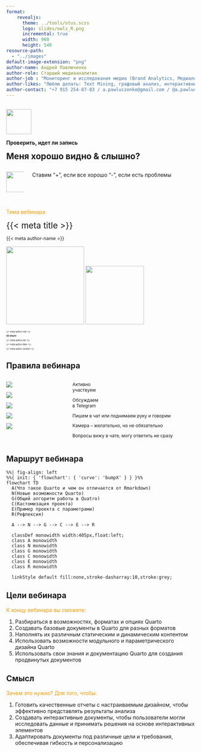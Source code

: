 ```yaml
---
format:
    revealjs:
      theme: ../tools/otus.scss
      logo: slides/owls_R.png
      incremental: true
      width: 960
      height: 540
resource-path: 
  - "../images"
default-image-extension: "png"
author-name: Андрей Павлюченко
author-role: Старший медиааналитик
author-job : "Мониторинг и исследования медиа (Brand Analytics, Медиалогия, R, Python)"
author-likes: "Люблю делать: Text Mining, графовый анализ, интерактивные дэшборды"
author-contact: "+7 915 254-87-83 / a.pawluczenko@gmail.com / @a.pawluczenko"
---
```


##  {#slide-rec data-menu-title="Запись" background-image="slides/slide.jpg" background-size="contain"}

![](slides/rec){.absolute top="15" left="91" width="67"}

[**Проверить, идет ли запись**]{.absolute top="20" left="171"}

[**Меня хорошо видно & слышно?**]{.absolute top="120" left="80.5" style="font-size:1.6em;"}

::: {.columns layout-valign="bottom"}
::: {.column width="10%"}
![](slides/plus){.absolute top="370" left="91" width="55" height="55"}
:::

::: {.column width="90%"}
[Ставим "+", если все хорошо "-", если есть проблемы]{.absolute top="363" left="159"}
:::
:::

##  {#slide-intro data-menu-title="О вебинаре" background-image="slides/slide.jpg" background-size="contain"}

[Тема вебинара]{.absolute top="48" left="53" style="color:#FF9900 !important;"}

[{{< meta title >}}]{.absolute top="120" left="53" style="font-size:1.6em;"}

[{{< meta author-name >}}]{.absolute top="284" left="323" style="font-size:0.9em;"}

![](slides/or){.absolute top="284" left="66" height="208"} ![](slides/author){.absolute top="310" left="112" height="156"}

::: {.absolute top="332" left="323" style="font-size:0.4em;"}
{{< meta author-role >}}

**Об опыте:**

{{< meta author-job >}}

{{< meta author-likes >}}

{{< meta author-contact >}}
:::

## Правила вебинара {background-image="slides/slide.jpg" background-size="contain"}

::: {.columns .absolute left=88 style="font-size:0.85em;"}
::: {.column width="20%"}
![](slides/rules-active){.center-big}

![](slides/rules-offtop){.center-big}

![](slides/rules-ask){.center-big}

![](slides/rules-presense){.center-big}

![](slides/rules-delay){.center-big}
:::

::: {.column style="margin:0!important;"}
Активно \
участвуем

Обсуждаем \
в Telegram

Пишем в чат или поднимаем руку и говорим

Камера – желательно, но не обязательно

Вопросы вижу в чате,
могу ответить не сразу
:::
:::

## Маршрут вебинара {background-image="slides/slide.jpg" background-size="contain"}

```mermaid
%%| fig-align: left
%%{ init: { 'flowchart': { 'curve': 'bumpX' } } }%%
flowchart TD
  A(Что такое Quarto и чем он отличается от Rmarkdown)
  N(Новые возможности Quarto)
  G(Общий алгоритм работы в Quatro)
  C(Кастомизация проекта)
  E(Пример проекта с параметрами)
  R(Рефлексия)
  
  A --> N --> G --> C --> E --> R
  
  classDef monowidth width:405px,float:left;
  class A monowidth
  class N monowidth
  class G monowidth
  class C monowidth
  class E monowidth
  class R monowidth
  
  linkStyle default fill:none,stroke-dasharray:10,stroke:grey;
```

## Цели вебинара {.smaller background-image="slides/slide.jpg" background-size="contain"}

[К концу вебинара вы сможете:]{style="color:#FF9900 !important;"}

1. Разбираться в возможностях, форматах и опциях Quarto
2. Создавать базовые документы в Quarto для разных форматов
3. Наполнять их различным статическим и динамическим контентом
4. Использовать возможности модульного и параметрического дизайна Quarto
5. Использовать свои знания и документацию Quarto для создания продвинутых документов

## Смысл {.smaller background-image="slides/slide.jpg" background-size="contain"}

[Зачем это нужно? Для того, чтобы:]{style="color:#FF9900 !important;"}

1. Готовить качественные отчеты с настраиваемым дизайном, чтобы эффективно представлять результаты анализа
2. Создавать интерактивные документы, чтобы пользователи могли исследовать данные и принимать решения на основе интерактивных элементов
3. Адаптировать документы под различные цели и требования, обеспечивая гибкость и персонализацию